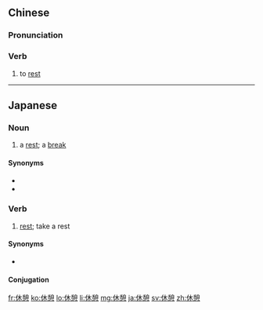 ==Chinese==
{{zh-forms}}

===Pronunciation===
{{zh-pron
|m=xiūqì
|c=jau1 hei3
|mn=qz,xm:hiu-khè/tw:hiû-khé/zz:hiu-khì
|cat=v
}}

===Verb===
{{zh-verb}}

# to [[rest]]

----

==Japanese==
{{ja-kanjitab|きゅう|けい|yomi=on}}

===Noun===
{{ja-noun|きゅうけい}}
# a [[rest]]; a [[break]]

====Synonyms====
* {{ja-r|休息|きゅうそく}}
* {{ja-r|休み|やすみ}}

===Verb===
{{ja-verb-suru|きゅうけい}}

# [[rest]]; take a rest

====Synonyms====
* {{ja-r|休む|やすむ}}

====Conjugation====
{{ja-suru|きゅうけい}}

[[fr:休憩]]
[[ko:休憩]]
[[lo:休憩]]
[[li:休憩]]
[[mg:休憩]]
[[ja:休憩]]
[[sv:休憩]]
[[zh:休憩]]